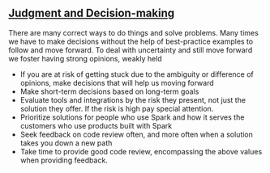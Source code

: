 
<Meta title="Contributing/Code of Conduct/Judgment and Decision-making" />

## [Judgment and Decision-making](https://zeroheight.com/2c2e9ba82/p/177da9-judgment-and-decision-making)

There are many correct ways to do things and solve problems. Many times we have to make decisions without the help of best-practice examples to follow and move forward. To deal with uncertainty and still move forward we foster having strong opinions, weakly held

- If you are at risk of getting stuck due to the ambiguity or difference of opinions, make decisions that will help us moving forward
- Make short-term decisions based on long-term goals
- Evaluate tools and integrations by the risk they present, not just the solution they offer. If the risk is high pay special attention.
- Prioritize solutions for people who use Spark and how it serves the customers who use products built with Spark
- Seek feedback on code review often, and more often when a solution takes you down a new path
- Take time to provide good code review, encompassing the above values when providing feedback.
